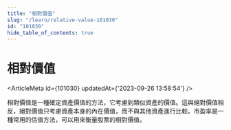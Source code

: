 ```yaml
---
title: "相對價值"
slug: "/learn/relative-value-101030"
id: "101030"
hide_table_of_contents: true
---
```



# 相對價值

<ArticleMeta id={101030} updatedAt={'2023-09-26 13:58:54'} />
<div className='border-solid border-b border-t-0 my-4 border-[var(--ifm-color-gray-300)]' />

相對價值是一種確定資產價值的方法，它考慮到類似資產的價值。這與絕對價值相反，絕對價值只考慮資產本身的內在價值，而不與其他資產進行比較。市盈率是一種常用的估值方法，可以用來衡量股票的相對價值。
